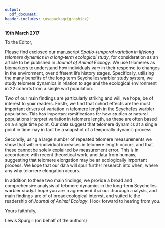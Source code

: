 ```yaml
---
output: 
  pdf_document:
header-includes: \usepackage{graphicx}
---
```




\begin{flushright}

\includegraphics{UEAlogo}

\bigskip

Dr Lewis G. Spurgin\\*
BBSRC Research Fellow\\*
School of Biological Sciences\\*
University of East Anglia\\*
Norwich\\*
Norfolk, NR4 7TJ\\* 
United Kingdom  

L.Spurgin@uea.ac.uk\\*
lewisspurgin.wordpress.com

\end{flushright}

\bigskip
\bigskip

**19th March 2017**

\bigskip

To the Editor,

Please find enclosed our manuscript *Spatio-temporal variation in lifelong telomere dynamics in a long-term ecological study*, for consideration as an article to be published in *Journal of Animal Ecology*. We use telomeres as biomarkers to understand how individuals vary in their response to changes in the environment, over different life history stages. Specifically, utilising the many benefits of the long-term Seychelles warbler study system, we study telomere dynamics in relation to age and the ecological environment in 22 cohorts from a single wild population. 

Two of our main findings are particularly striking and will, we hope, be of interest to your readers. Firstly, we find that cohort effects are the most important drivers of variation in telomere length in the Seychelles warbler population. This has important ramifications for how studies of natural populations interpret variation in telomere length, as these are often based on a single time point. Our data suggest that telomere dynamics at a single point in time may in fact be a snapshot of a temporally dynamic process.

Secondly, using a large number of repeated telomere measurements we show that within-individual increases in telomere length occure, and that these cannot be solely explained by measurement error. This is in accordance with recent theoretical work, and data from humans, suggesting that telomere elongation may be an ecologically important process. We hope that our data will spur further research into when, where any why telomere elongation occurs.

In addition to these two main findings, we provide a broad and comprehensive analysis of telomere dynamics in the long-term Seychelles warbler study. I hope you are in agreement that our thorough analysis, and main findings, are of of broad ecological interest, and suited to the readership of *Journal of Animal Ecology*. I look forward to hearing from you.

\bigskip
\bigskip

Yours faithfully,

\bigskip
\bigskip

Lewis Spurgin (on behalf of the authors)

